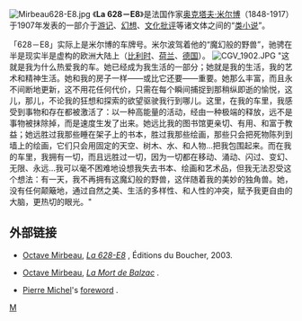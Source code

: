 [[File:Mirbeau628-E8.jpg|thumb]]
《'''La 628－E8'''》是法国作家[[奥克塔夫·米尔博|奥克塔夫·米尔博]]（1848-1917）于1907年发表的一部介于[[游记|游记]]、[[幻想|幻想]]、[[文化|文化]][[批评|批评]]等诸文体之间的“[[类小说|类小说]]”。

「628－E8」实际上是米尔博的车牌号。米尔波驾着他的“魔幻般的野兽”，驰骋在半是现实半是虚构的欧洲大陆上（[[比利时|比利时]]、[[荷兰|荷兰]]、[[德国|德国]]）。
[[File:CGV_1902.JPG|thumb]]
"这就是我为什么热爱我的车。她已经成为我生活的一部分；她就是我的生活，我的艺术和精神生活。她和我的房子一样——或比它还要——重要。她那么丰富，而且永不间断地更新，这不用花任何代价，只需在每个瞬间捕捉到那稍纵即逝的愉悦，这儿，那儿，不论我的狂想和探索的欲望驱驶我行到哪儿。这里，在我的车里，我感受到事物和存在都被激活了：以一种高能量的活动，经由一种极端的释放，远不是事物被抹除掉，而是速度生发了出来。她远比我的图书馆更亲切、有用、和富于教益；她远胜过我那些睡在架子上的书本，胜过我那些绘画，那些只会把死物陈列到墙上的绘画，它们只会用固定的天空、树木、水、和人物…把我包围起来。而在我的车里，我拥有一切，而且远胜过一切，因为一切都在移动、涌动、闪过、变幻、无限、永远…我可以毫不困难地设想我失去书本、绘画和艺术品，但我无法忍受这个想法：有一天，我不再拥有这魔幻般的野兽，这伴随着我的美妙的独角兽。她，没有任何颠簸地，通过自然之美、生活的多样性、和人性的冲突，赋予我更自由的大脑，更热切的眼光。"

== 外部链接 ==

* {{in lang|fr}} [[Octave_Mirbeau|Octave Mirbeau]], [http://www.leboucher.com/pdf/mirbeau/628e8.pdf ''La 628-E8''] {{Wayback|url=http://www.leboucher.com/pdf/mirbeau/628e8.pdf |date=20110713194526 }}, Éditions du Boucher, 2003.
* {{in lang|fr}} [[Octave_Mirbeau|Octave Mirbeau]], [http://fr.wikisource.org/wiki/La_Mort_de_Balzac ''La Mort de Balzac''] {{Wayback|url=http://fr.wikisource.org/wiki/La_Mort_de_Balzac |date=20220410204928 }}.
* {{in lang|fr}} [[Pierre_Michel|Pierre Michel]]'s [http://mirbeau.asso.fr/darticlesfrancais/PM-preface%20628-E8.pdf foreword] {{Wayback|url=http://mirbeau.asso.fr/darticlesfrancais/PM-preface%20628-E8.pdf |date=20220118201731 }}.

{{Authority control}}
[[Category:法国小说|M]]